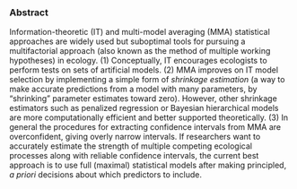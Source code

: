 ### Abstract

Information-theoretic (IT) and multi-model averaging (MMA) statistical approaches are widely used but suboptimal tools for pursuing a multifactorial approach (also known as the method of multiple working hypotheses) in ecology. (1) Conceptually, IT encourages ecologists to perform tests on sets of artificial models. (2) MMA improves on IT model selection by implementing a simple form of *shrinkage estimation* (a way to make accurate predictions from a model with many parameters, by "shrinking" parameter estimates toward zero). However, other shrinkage estimators such as penalized regression or Bayesian hierarchical models are more computationally efficient and better supported theoretically. (3) In general the procedures for extracting confidence intervals from MMA are overconfident, giving overly narrow intervals. If researchers want to accurately estimate the strength of multiple competing ecological processes along with reliable confidence intervals, the current best approach is to use full (maximal) statistical models after making principled, *a priori* decisions about which predictors to include.
